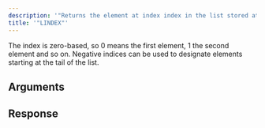 ```yaml
---
description: '"Returns the element at index index in the list stored at key."'
title: '"LINDEX"'
---
```

The index is zero-based, so 0 means the first element, 1 the second element and so on. Negative indices can be used to designate elements starting at the tail of the list.
## Arguments
## Response